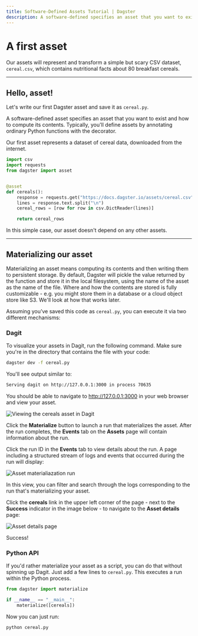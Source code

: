 ```yaml
---
title: Software-Defined Assets Tutorial | Dagster
description: A software-defined specifies an asset that you want to exist and how to compute its contents.
---
```


# A first asset

Our assets will represent and transform a simple but scary CSV dataset, `cereal.csv`, which contains nutritional facts about 80 breakfast cereals.

---

## Hello, asset!

Let's write our first Dagster asset and save it as `cereal.py`.

A software-defined asset specifies an asset that you want to exist and how to compute its contents. Typically, you'll define assets by annotating ordinary Python functions with the <PyObject module="dagster" object="asset" decorator /> decorator.

Our first asset represents a dataset of cereal data, downloaded from the internet.

```python file=/guides/dagster/asset_tutorial/cereal.py startafter=start_asset_marker endbefore=end_asset_marker
import csv
import requests
from dagster import asset


@asset
def cereals():
    response = requests.get("https://docs.dagster.io/assets/cereal.csv")
    lines = response.text.split("\n")
    cereal_rows = [row for row in csv.DictReader(lines)]

    return cereal_rows
```

In this simple case, our asset doesn't depend on any other assets.

---

## Materializing our asset

Materializing an asset means computing its contents and then writing them to persistent storage. By default, Dagster will pickle the value returned by the function and store it in the local filesystem, using the name of the asset as the name of the file. Where and how the contents are stored is fully customizable - e.g. you might store them in a database or a cloud object store like S3. We'll look at how that works later.

Assuming you’ve saved this code as `cereal.py`, you can execute it via two different mechanisms:

### Dagit

To visualize your assets in Dagit, run the following command. Make sure you're in the directory that contains the file with your code:

```bash
dagster dev -f cereal.py
```

You'll see output similar to:

```bash
Serving dagit on http://127.0.0.1:3000 in process 70635
```

You should be able to navigate to <http://127.0.0.1:3000> in your web browser and view your asset.

<!-- ![Viewing the cereals asset in Dagit](/images/guides/asset-tutorial/defining_an_asset.png) -->

<Image
alt="Viewing the cereals asset in Dagit"
src="/images/guides/asset-tutorial/defining_an_asset.png"
width={3574}
height={1962}
/>

Click the **Materialize** button to launch a run that materializes the asset. After the run completes, the **Events** tab on the **Assets** page will contain information about the run.

Click the run ID in the **Events** tab to view details about the run. A page including a structured stream of logs and events that occurred during the run will display:

<!-- ![Asset materialiazation run](/images/guides/asset-tutorial/asset_run.png) -->

<Image
alt="Asset materialiazation run"
src="/images/guides/asset-tutorial/asset_run.png"
width={3574}
height={1962}
/>

In this view, you can filter and search through the logs corresponding to the run that's materializing your asset.

Click the **cereals** link in the upper left corner of the page - next to the **Success** indicator in the image below - to navigate to the **Asset details** page:

<!-- ![Asset details page](/images/guides/asset-tutorial/asset_details.png) -->

<Image
alt="Asset details page"
src="/images/guides/asset-tutorial/asset_details.png"
width={3574}
height={1962}
/>

Success!

### Python API

If you'd rather materialize your asset as a script, you can do that without spinning up Dagit. Just add a few lines to `cereal.py`. This executes a run within the Python process.

```python file=/guides/dagster/asset_tutorial/cereal.py startafter=start_materialize_marker endbefore=end_materialize_marker
from dagster import materialize

if __name__ == "__main__":
    materialize([cereals])
```

Now you can just run:

```bash
python cereal.py
```
